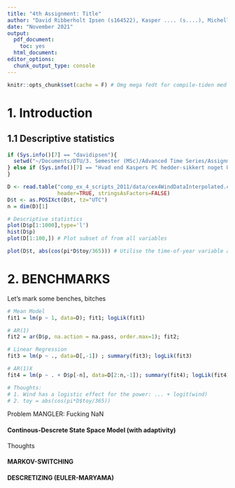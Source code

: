 ```yaml
---
title: "4th Assignment: Title"
author: "David Ribberholt Ipsen (s164522), Kasper .... (s....), Michelle ... (s....)"
date: "November 2021"
output:
  pdf_document:
    toc: yes
  html_document:
editor_options: 
  chunk_output_type: console
---
```



```r
knitr::opts_chunk$set(cache = F) # Omg mega fedt for compile-tiden med cache=TRUE <3
```


# 1. Introduction
## 1.1 Descriptive statistics

```r
if (Sys.info()[7] == "davidipsen"){
  setwd("~/Documents/DTU/3. Semester (MSc)/Advanced Time Series/Assignments/4-Assignment")
} else if (Sys.info()[7] == "Hvad end Kaspers PC hedder-sikkert noget UNIX-hejs ^_^"){
}

D <- read.table("comp_ex_4_scripts_2011/data/cex4WindDataInterpolated.csv", sep=",",
                header=TRUE, stringsAsFactors=FALSE)
D$t <- as.POSIXct(D$t, tz="UTC")
n = dim(D)[1]

# Descriptive statistics
plot(D$p[1:1000],type='l')
hist(D$p)
plot(D[1:100,]) # Plot subset of from all variables

plot(D$t, abs(cos(pi*D$toy/365))) # Utilise the time-of-year variable as follows, decsribing the degree of winter.
```




# 2. BENCHMARKS ######


Let's mark some benches, bitches

```r
# Mean Model
fit1 = lm(p ~ 1, data=D); fit1; logLik(fit1)

# AR(1)
fit2 = ar(D$p, na.action = na.pass, order.max=1); fit2;

# Linear Regression
fit3 = lm(p ~ ., data=D[,-1]) ; summary(fit3); logLik(fit3)

# AR(1)X
fit4 = lm(p ~ . + D$p[-n], data=D[2:n,-1]); summary(fit4); logLik(fit4)

# Thoughts:
# 1. Wind has a logistic effect for the power: ... + logit(wind)
# 2. toy = abs(cos(pi*D$toy/365))
```

Problem MANGLER: Fucking NaN

#### Continous-Descrete State Space Model (with adaptivity)
Thoughts
\begin{enumerate}
\item + ... rX(1-X/CAP)  | W = wind, X = True wind power
\item r = f()
\end{enumerate}

#### MARKOV-SWITCHING ######
#### DESCRETIZING (EULER-MARYAMA)#####

